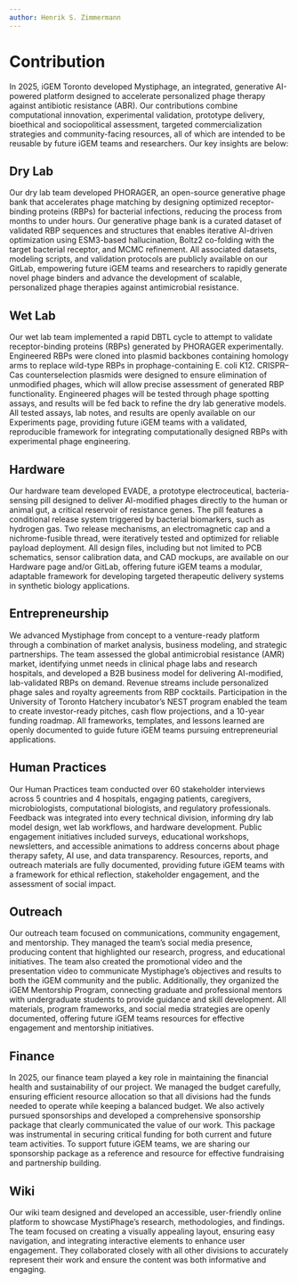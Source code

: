 ```yaml
---
author: Henrik S. Zimmermann
---
```



# Contribution
In 2025, iGEM Toronto developed Mystiphage, an integrated, generative AI-powered platform designed to accelerate personalized phage therapy against antibiotic resistance (ABR). Our contributions combine computational innovation, experimental validation, prototype delivery, bioethical and sociopolitical assessment, targeted commercialization strategies and community-facing resources, all of which are intended to be reusable by future iGEM teams and researchers. Our key insights are below:

## Dry Lab
Our dry lab team developed PHORAGER, an open-source generative phage bank that accelerates phage matching by designing optimized receptor-binding proteins (RBPs) for bacterial infections, reducing the process from months to under hours. Our generative phage bank is a curated dataset of validated RBP sequences and structures that enables iterative AI-driven optimization using ESM3-based hallucination, Boltz2 co-folding with the target bacterial receptor, and MCMC refinement. All associated datasets, modeling scripts, and validation protocols are publicly available on our GitLab, empowering future iGEM teams and researchers to rapidly generate novel phage binders and advance the development of scalable, personalized phage therapies against antimicrobial resistance.

## Wet Lab
Our wet lab team implemented a rapid DBTL cycle to attempt to validate receptor-binding proteins (RBPs) generated by PHORAGER experimentally. Engineered RBPs were cloned into plasmid backbones containing homology arms to replace wild-type RBPs in prophage-containing E. coli K12. CRISPR–Cas counterselection plasmids were designed to ensure elimination of unmodified phages, which will allow precise assessment of generated RBP functionality. Engineered phages will be tested through phage spotting assays, and results will be fed back to refine the dry lab generative models. All tested assays, lab notes, and results are openly available on our Experiments page, providing future iGEM teams with a validated, reproducible framework for integrating computationally designed RBPs with experimental phage engineering.

## Hardware
Our hardware team developed EVADE, a prototype electroceutical, bacteria-sensing pill designed to deliver AI-modified phages directly to the human or animal gut, a critical reservoir of resistance genes. The pill features a conditional release system triggered by bacterial biomarkers, such as hydrogen gas. Two release mechanisms, an electromagnetic cap and a nichrome-fusible thread, were iteratively tested and optimized for reliable payload deployment. All design files, including but not limited to PCB schematics, sensor calibration data, and CAD mockups, are available on our Hardware page and/or GitLab, offering future iGEM teams a modular, adaptable framework for developing targeted therapeutic delivery systems in synthetic biology applications.

## Entrepreneurship
We advanced Mystiphage from concept to a venture-ready platform through a combination of market analysis, business modeling, and strategic partnerships. The team assessed the global antimicrobial resistance (AMR) market, identifying unmet needs in clinical phage labs and research hospitals, and developed a B2B business model for delivering AI-modified, lab-validated RBPs on demand. Revenue streams include personalized phage sales and royalty agreements from RBP cocktails. Participation in the University of Toronto Hatchery incubator’s NEST program enabled the team to create investor-ready pitches, cash flow projections, and a 10-year funding roadmap. All frameworks, templates, and lessons learned are openly documented to guide future iGEM teams pursuing entrepreneurial applications.

## Human Practices
Our Human Practices team conducted over 60 stakeholder interviews across 5 countries and 4 hospitals, engaging patients, caregivers, microbiologists, computational biologists, and regulatory professionals. Feedback was integrated into every technical division, informing dry lab model design, wet lab workflows, and hardware development. Public engagement initiatives included surveys, educational workshops, newsletters, and accessible animations to address concerns about phage therapy safety, AI use, and data transparency. Resources, reports, and outreach materials are fully documented, providing future iGEM teams with a framework for ethical reflection, stakeholder engagement, and the assessment of social impact.

## Outreach
Our outreach team focused on communications, community engagement, and mentorship. They managed the team’s social media presence, producing content that highlighted our research, progress, and educational initiatives. The team also created the promotional video and the presentation video to communicate Mystiphage’s objectives and results to both the iGEM community and the public. Additionally, they organized the iGEM Mentorship Program, connecting graduate and professional mentors with undergraduate students to provide guidance and skill development. All materials, program frameworks, and social media strategies are openly documented, offering future iGEM teams resources for effective engagement and mentorship initiatives.

## Finance
In 2025, our finance team played a key role in maintaining the financial health and sustainability of our project. We managed the budget carefully, ensuring efficient resource allocation so that all divisions had the funds needed to operate while keeping a balanced budget. We also actively pursued sponsorships and developed a comprehensive sponsorship package that clearly communicated the value of our work. This package was instrumental in securing critical funding for both current and future team activities. To support future iGEM teams, we are sharing our sponsorship package as a reference and resource for effective fundraising and partnership building.

## Wiki
Our wiki team designed and developed an accessible, user-friendly online platform
to showcase MystiPhage’s research, methodologies, and findings. The team focused on
creating a visually appealing layout, ensuring easy navigation, and integrating
interactive elements to enhance user engagement. They collaborated closely with all
other divisions to accurately represent their work and ensure the content was both
informative and engaging.
